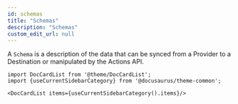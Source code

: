 ```yaml
---
id: schemas
title: "Schemas"
description: "Schemas"
custom_edit_url: null
---
```




A `Schema` is a description of the data that can be synced from a Provider to a Destination or manipulated by the Actions API.



```mdx-code-block
import DocCardList from '@theme/DocCardList';
import {useCurrentSidebarCategory} from '@docusaurus/theme-common';

<DocCardList items={useCurrentSidebarCategory().items}/>
```
      